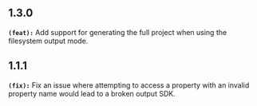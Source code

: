 ## 1.3.0
**`(feat):`** Add support for generating the full project when using the filesystem output mode.

## 1.1.1
**`(fix):`** Fix an issue where attempting to access a property with an invalid property name would lead to a broken output SDK.

